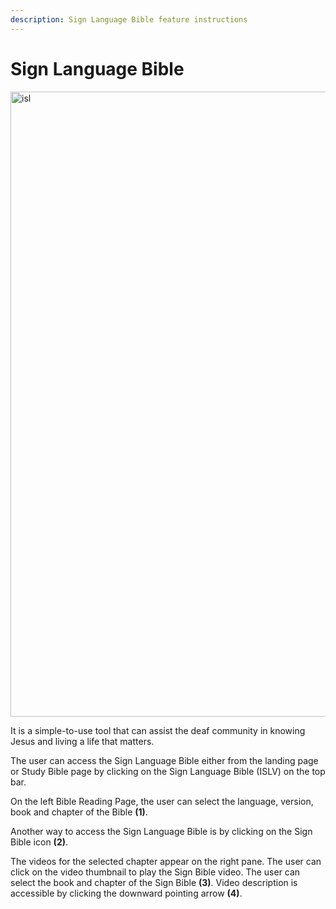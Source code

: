 ```yaml
---
description: Sign Language Bible feature instructions
---
```


# Sign Language Bible

<img src="/img/assets/isl.png" width="1000px" alt="isl" />

It is a simple-to-use tool that can assist the deaf community in knowing Jesus and living a life that matters.

The user can access the Sign Language Bible either from the landing page or Study Bible page by clicking on the Sign Language Bible (ISLV) on the top bar.

On the left Bible Reading Page, the user can select the language, version, book and chapter of the Bible **(1)**.

Another way to access the Sign Language Bible is by clicking on the Sign Bible icon **(2)**.

The videos for the selected chapter appear on the right pane.
The user can click on the video thumbnail to play the Sign Bible video.
The user can select the book and chapter of the Sign Bible **(3)**. Video description is accessible by clicking the downward pointing arrow **(4)**.





